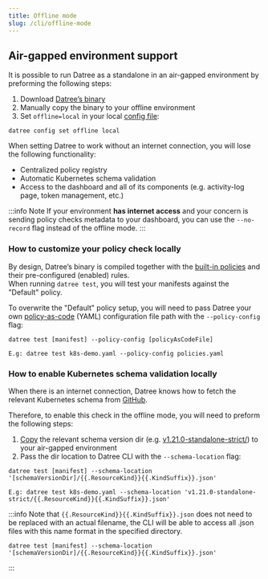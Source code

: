 ```yaml
---
title: Offline mode
slug: /cli/offline-mode
---
```


## Air-gapped environment support

It is possible to run Datree as a standalone in an air-gapped environment by preforming the following steps:

1. Download [Datree’s binary](https://github.com/datreeio/datree/releases/latest)
2. Manually copy the binary to your offline environment
3. Set `offline=local` in your local [config file](/cli/cli-arguments/#configure-the-cli):

```terminal
datree config set offline local
```

When setting Datree to work without an internet connection, you will lose the following functionality:

- Centralized policy registry
- Automatic Kubernetes schema validation
- Access to the dashboard and all of its components (e.g. activity-log page, token management, etc.)

:::info Note
If your environment **has internet access** and your concern is sending policy checks metadata to your dashboard, you can use the `--no-record` flag instead of the offline mode.
:::

### How to customize your policy check locally

By design, Datree’s binary is compiled together with the [built-in policies](https://hub.datree.io/built-in-rules#containers) and their pre-configured (enabled) rules.  
When running `datree test`, you will test your manifests against the "Default" policy.

To overwrite the "Default" policy setup, you will need to pass Datree your own [policy-as-code](https://hub.datree.io/dashboard/policy-as-code#policiesyaml) (YAML) configuration file path with the `--policy-config` flag:

```terminal
datree test [manifest] --policy-config [policyAsCodeFile]
```

```terminal
E.g: datree test k8s-demo.yaml --policy-config policies.yaml
```

### How to enable Kubernetes schema validation locally

When there is an internet connection, Datree knows how to fetch the relevant Kubernetes schema from [GitHub](https://github.com/yannh/kubernetes-json-schema).

Therefore, to enable this check in the offline mode, you will need to preform the following steps:

1. [Copy](https://minhaskamal.github.io/DownGit/#/home) the relevant schema version dir (e.g. [v1.21.0-standalone-strict/](https://github.com/yannh/kubernetes-json-schema/tree/2e2c25d6ca2e59ebffaebb23a59eb4130b5ad2a4/v1.21.0-standalone-strict)) to your air-gapped environment
2. Pass the dir location to Datree CLI with the `--schema-location` flag:

```terminal
datree test [manifest] --schema-location '[schemaVersionDir]/{{.ResourceKind}}{{.KindSuffix}}.json'
```

```terminal
E.g: datree test k8s-demo.yaml --schema-location 'v1.21.0-standalone-strict/{{.ResourceKind}}{{.KindSuffix}}.json'
```

:::info
Note that `{{.ResourceKind}}{{.KindSuffix}}.json` does not need to be replaced with an actual filename, the CLI will be able to access all .json files with this name format in the specified directory.

```terminal
datree test [manifest] --schema-location '[schemaVersionDir]/{{.ResourceKind}}{{.KindSuffix}}.json'
```

:::

